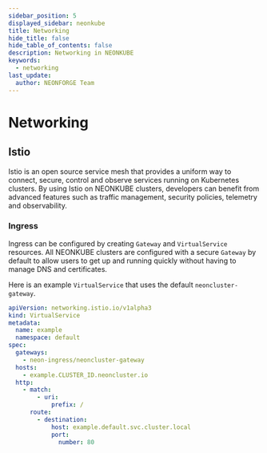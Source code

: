 ```yaml
---
sidebar_position: 5
displayed_sidebar: neonkube
title: Networking
hide_title: false
hide_table_of_contents: false
description: Networking in NEONKUBE
keywords:
  - networking
last_update:
  author: NEONFORGE Team
---
```


# Networking

## Istio

Istio is an open source service mesh that provides a uniform way to connect,
secure, control and observe services running on Kubernetes clusters. By using
Istio on NEONKUBE clusters, developers can benefit from advanced features such
as traffic management, security policies, telemetry and observability.

### Ingress

Ingress can be configured by creating `Gateway` and `VirtualService` resources.
All NEONKUBE clusters are configured with a secure `Gateway` by default to allow
users to get up and running quickly without having to manage DNS and
certificates.

Here is an example `VirtualService` that uses the default `neoncluster-gateway`.

```yaml
apiVersion: networking.istio.io/v1alpha3
kind: VirtualService
metadata:
  name: example
  namespace: default
spec:
  gateways:
    - neon-ingress/neoncluster-gateway
  hosts:
    - example.CLUSTER_ID.neoncluster.io
  http:
    - match:
        - uri:
            prefix: /
      route:
        - destination:
            host: example.default.svc.cluster.local
            port:
              number: 80
```
